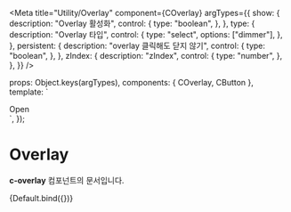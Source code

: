 
<Meta
  title="Utility/Overlay"
  component={COverlay}
    argTypes={{
        show: {
            description: "Overlay 활성화",
            control: {
                type: "boolean",
            },
        },
        type: {
          description: "Overlay 타입",
          control: {
            type: "select",
            options: ["dimmer"],
          },
        },
        persistent: {
            description: "overlay 클릭해도 닫지 않기",
            control: {
                type: "boolean",
            },
        },
        zIndex: {
            description: "zIndex",
            control: {
                type: "number",
            },
        },
    }}
/>

  props: Object.keys(argTypes),
  components: { COverlay, CButton },
  template: `
  <div>
        <CButton @click="show = true">Open</CButton>
        <COverlay
            :show.sync="show"
            :type="type"
            :persistent="persistent"
            :z-index="zIndex"
        />
    </div>`,
});

# Overlay

**c-overlay** 컴포넌트의 문서입니다.

<Story name="Default" height="100px">
    {Default.bind({})}
</Story>

<ArgsTable story="Default" />

